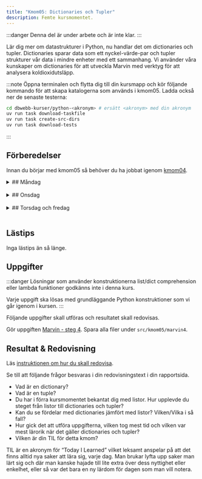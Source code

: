 ```yaml
---
title: "Kmom05: Dictionaries och Tupler" 
description: Femte kursmomentet.
---
```



:::danger
Denna del är under arbete och är inte klar.
:::

Lär dig mer om datastrukturer i Python, nu handlar det om dictionaries och tupler. Dictionaries sparar data som ett nyckel-värde-par och tupler strukturer vår data i mindre enheter med ett sammanhang. Vi använder våra kunskaper om dictionaries för att utveckla Marvin med verktyg för att analysera koldioxidutsläpp.

:::note
Öppna terminalen och flytta dig till din kursmapp och kör följande kommando för att skapa katalogerna som används i kmom05. Ladda också ner de senaste testerna:

```bash
cd dbwebb-kurser/python-<akronym> # ersätt <akronym> med din akronym
uv run task download-taskfile
uv run task create-src-dirs
uv run task download-tests
```
:::


## Förberedelser
Innan du börjar med kmom05 så behöver du ha jobbat igenom [kmom04](/website/kmom/kmom04).
<br/>

<details>
<summary>
## Måndag
</summary>


:::tip
När du ska jobba med kursen är det lättast om du öppnar VSCode från terminalen innan du börjar jobba.

```bash
cd dbwebb-kurser/python-<din akronym>
code .
```

Använd `practice`-mappen (eller `practice_validation` om du vill validera din kod) i kmom05- katalogen för att skriva övningskod. 
:::


#### Att göra

Vi fortsätter att läsa i boken [Python for Everybody: Exploring data in Python3](/website/laromaterial/böcker/).

<Steps>  

1. Läs och jobba igenom följande kapitel i boken (alternativt kolla på videorna):
    * Ch9 Dictionaries
    * Ch10 Tuples

    :::tip
    Vi påminner om att det inte räcker inte med att bara läsa. Du behöver  experimentera med koden. Gör övningarna i boken. Testa ändra saker och se vad som händer. 
    :::
    
    De exempelprogram du gör i samband med att du läser i boken och tittar på tillhörande videor kan du spara i ditt kursrepo under `src/kmom05/practice` alternativt `src/kmom05/practice_validate` om du vill validera din kod.

2. Gör övningen [Dictionaries och tupler i Python](/website/laromaterial/övning/dictionaries-och-tupler-i-python) för att bekanta dig med dictionaries och tupler i Python. De exempelprogram du gör kan du spara i ditt kursrepo under `src/kmom05/practice` alternativt `src/kmom05/practice_validate` om du vill validera din kod.

</Steps>

</details>
<br/>




<details>
<summary>
## Onsdag
</summary>

Jobba igenom [seminarium kmom05](/website/laromaterial/seminarium/kmom05). Det görs på onsdagens lektion.

</details>
<br/>

<details>
<summary>
## Torsdag och fredag
</summary>

### Att göra

<Steps>

1. Lös uppgifterna under [Uppgifter](#uppgifter).

</Steps>

</details>
<br/>


## Lästips

Inga lästips än så länge.


## Uppgifter


:::danger
Lösningar som använder konstruktionerna list/dict comprehension eller lambda funktioner godkänns inte i denna kurs.

Varje uppgift ska lösas med grundläggande Python konstruktioner som vi går igenom i kursen.
:::

Följande uppgifter skall utföras och resultatet skall redovisas.

Gör uppgiften [Marvin - steg 4](/website/laromaterial/uppgift/marvin4). Spara alla filer under `src/kmom05/marvin4`.

## Resultat & Redovisning

Läs [instruktionen om hur du skall redovisa](/website/laromaterial/instruktion/resultat-och-redovisning).

Se till att följande frågor besvaras i din redovisningstext i din rapportsida.

- Vad är en dictionary?
- Vad är en tuple?
- Du har i förra kursmomentet bekantat dig med listor. Hur upplevde du steget från listor till dictionaries och tupler?
- Kan du se fördelar med dictionaries jämfört med listor? Vilken/Vilka i så fall?
- Hur gick det att utföra uppgifterna, vilken tog mest tid och vilken var mest lärorik när det gäller dictionaries och tupler?
- Vilken är din TIL för detta kmom?

TIL är en akronym för “Today I Learned” vilket leksamt anspelar på att det finns alltid nya saker att lära sig, varje dag. Man brukar lyfta upp saker man lärt sig och där man kanske hajade till lite extra över dess nyttighet eller enkelhet, eller så var det bara en ny lärdom för dagen som man vill notera.
